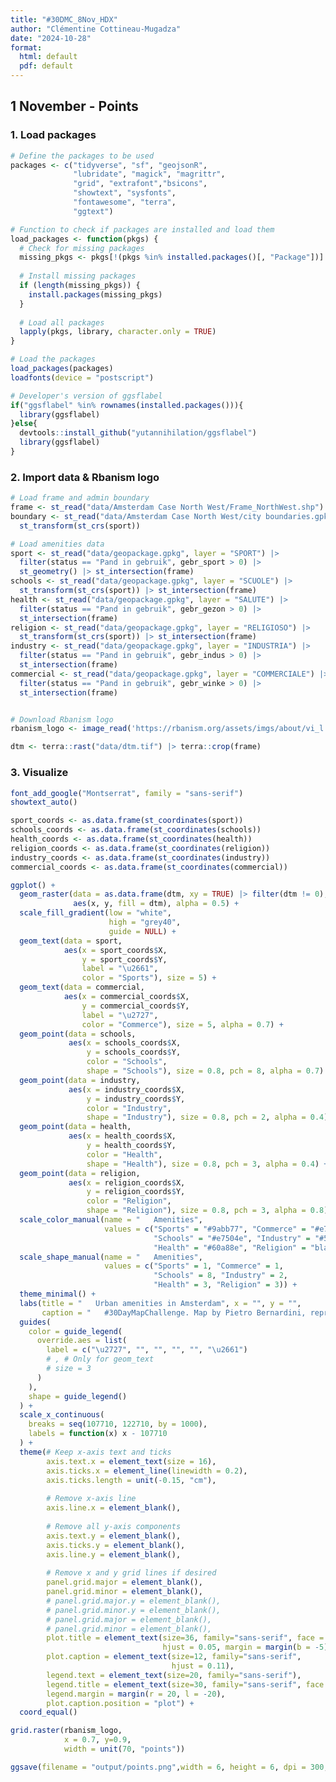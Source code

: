 ```yaml
---
title: "#30DMC_8Nov_HDX"
author: "Clémentine Cottineau-Mugadza"
date: "2024-10-28"
format: 
  html: default
  pdf: default
---
```


## 1 November - Points 

### 1. Load packages

```r
# Define the packages to be used
packages <- c("tidyverse", "sf", "geojsonR", 
              "lubridate", "magick", "magrittr",
              "grid", "extrafont","bsicons",
              "showtext", "sysfonts",
              "fontawesome", "terra",
              "ggtext")

# Function to check if packages are installed and load them
load_packages <- function(pkgs) {
  # Check for missing packages
  missing_pkgs <- pkgs[!(pkgs %in% installed.packages()[, "Package"])]
  
  # Install missing packages
  if (length(missing_pkgs)) {
    install.packages(missing_pkgs)
  }
  
  # Load all packages
  lapply(pkgs, library, character.only = TRUE)
}

# Load the packages
load_packages(packages)
loadfonts(device = "postscript")

# Developer's version of ggsflabel
if("ggsflabel" %in% rownames(installed.packages())){
  library(ggsflabel)
}else{
  devtools::install_github("yutannihilation/ggsflabel")
  library(ggsflabel)
}
```

### 2. Import data & Rbanism logo

```r
# Load frame and admin boundary
frame <- st_read("data/Amsterdam Case North West/Frame_NorthWest.shp")
boundary <- st_read("data/Amsterdam Case North West/city boundaries.gpkg") |> 
  st_transform(st_crs(sport))

# Load amenities data
sport <- st_read("data/geopackage.gpkg", layer = "SPORT") |> 
  filter(status == "Pand in gebruik", gebr_sport > 0) |> 
  st_geometry() |> st_intersection(frame)
schools <- st_read("data/geopackage.gpkg", layer = "SCUOLE") |> 
  st_transform(st_crs(sport)) |> st_intersection(frame)
health <- st_read("data/geopackage.gpkg", layer = "SALUTE") |> 
  filter(status == "Pand in gebruik", gebr_gezon > 0) |> 
  st_intersection(frame)
religion <- st_read("data/geopackage.gpkg", layer = "RELIGIOSO") |> 
  st_transform(st_crs(sport)) |> st_intersection(frame)
industry <- st_read("data/geopackage.gpkg", layer = "INDUSTRIA") |> 
  filter(status == "Pand in gebruik", gebr_indus > 0) |> 
  st_intersection(frame)
commercial <- st_read("data/geopackage.gpkg", layer = "COMMERCIALE") |> 
  filter(status == "Pand in gebruik", gebr_winke > 0) |> 
  st_intersection(frame)


# Download Rbanism logo
rbanism_logo <- image_read('https://rbanism.org/assets/imgs/about/vi_l.jpg')

dtm <- terra::rast("data/dtm.tif") |> terra::crop(frame)
```

### 3. Visualize

```r
font_add_google("Montserrat", family = "sans-serif")
showtext_auto()

sport_coords <- as.data.frame(st_coordinates(sport))
schools_coords <- as.data.frame(st_coordinates(schools))
health_coords <- as.data.frame(st_coordinates(health))
religion_coords <- as.data.frame(st_coordinates(religion))
industry_coords <- as.data.frame(st_coordinates(industry))
commercial_coords <- as.data.frame(st_coordinates(commercial))

ggplot() +
  geom_raster(data = as.data.frame(dtm, xy = TRUE) |> filter(dtm != 0),
              aes(x, y, fill = dtm), alpha = 0.5) +
  scale_fill_gradient(low = "white",
                      high = "grey40",
                      guide = NULL) +
  geom_text(data = sport,
            aes(x = sport_coords$X,
                y = sport_coords$Y,
                label = "\u2661",
                color = "Sports"), size = 5) +
  geom_text(data = commercial,
            aes(x = commercial_coords$X,
                y = commercial_coords$Y,
                label = "\u2727", 
                color = "Commerce"), size = 5, alpha = 0.7) +
  geom_point(data = schools,
             aes(x = schools_coords$X,
                 y = schools_coords$Y,
                 color = "Schools",
                 shape = "Schools"), size = 0.8, pch = 8, alpha = 0.7) +
  geom_point(data = industry,
             aes(x = industry_coords$X,
                 y = industry_coords$Y, 
                 color = "Industry",
                 shape = "Industry"), size = 0.8, pch = 2, alpha = 0.4) +
  geom_point(data = health,
             aes(x = health_coords$X,
                 y = health_coords$Y, 
                 color = "Health",
                 shape = "Health"), size = 0.8, pch = 3, alpha = 0.4) +
  geom_point(data = religion,
             aes(x = religion_coords$X,
                 y = religion_coords$Y, 
                 color = "Religion",
                 shape = "Religion"), size = 0.8, pch = 3, alpha = 0.8) +
  scale_color_manual(name = "   Amenities",
                     values = c("Sports" = "#9abb77", "Commerce" = "#e7504e", 
                                "Schools" = "#e7504e", "Industry" = "#5d758c", 
                                "Health" = "#60a88e", "Religion" = "black")) +
  scale_shape_manual(name = "   Amenities",
                     values = c("Sports" = 1, "Commerce" = 1, 
                                "Schools" = 8, "Industry" = 2, 
                                "Health" = 3, "Religion" = 3)) +
  theme_minimal() +
  labs(title = "   Urban amenities in Amsterdam", x = "", y = "",
       caption = "   #30DayMapChallenge. Map by Pietro Bernardini, reproduced in R by Claudiu Forgaci, 2024. Data: OpenStreetMap, AHN3") +
  guides(
    color = guide_legend(
      override.aes = list(
        label = c("\u2727", "", "", "", "", "\u2661")
        # , # Only for geom_text
        # size = 3 
      )
    ),
    shape = guide_legend()
  ) +
  scale_x_continuous(
    breaks = seq(107710, 122710, by = 1000),
    labels = function(x) x - 107710
  ) +
  theme(# Keep x-axis text and ticks
        axis.text.x = element_text(size = 16),
        axis.ticks.x = element_line(linewidth = 0.2),
        axis.ticks.length = unit(-0.15, "cm"),
        
        # Remove x-axis line
        axis.line.x = element_blank(),
        
        # Remove all y-axis components
        axis.text.y = element_blank(),
        axis.ticks.y = element_blank(),
        axis.line.y = element_blank(),
        
        # Remove x and y grid lines if desired
        panel.grid.major = element_blank(),
        panel.grid.minor = element_blank(),
        # panel.grid.major.y = element_blank(),
        # panel.grid.minor.y = element_blank(),
        # panel.grid.major = element_blank(),
        # panel.grid.minor = element_blank(),
        plot.title = element_text(size=36, family="sans-serif", face = "bold", 
                                  hjust = 0.05, margin = margin(b = -5)),
        plot.caption = element_text(size=12, family="sans-serif",
                                    hjust = 0.11),
        legend.text = element_text(size=20, family="sans-serif"),
        legend.title = element_text(size=30, family="sans-serif", face = "bold"),
        legend.margin = margin(r = 20, l = -20),
        plot.caption.position = "plot") +
  coord_equal()

grid.raster(rbanism_logo,
            x = 0.7, y=0.9,
            width = unit(70, "points"))

ggsave(filename = "output/points.png",width = 6, height = 6, dpi = 300, bg = "white")
```
